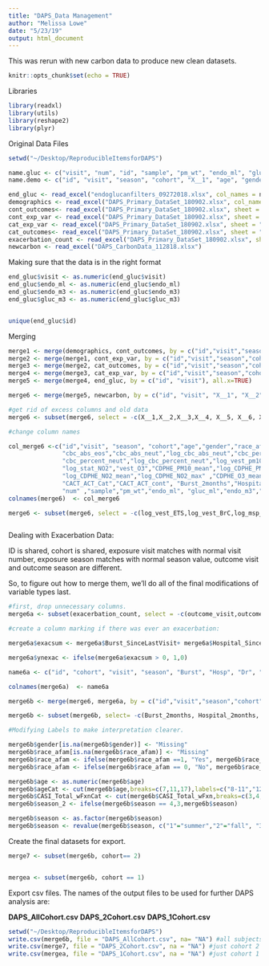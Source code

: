```yaml
---
title: "DAPS_Data Management"
author: "Melissa Lowe"
date: "5/23/19"
output: html_document
---
```


This was rerun with new carbon data to produce new clean datasets. 

```r
knitr::opts_chunk$set(echo = TRUE)
```

Libraries
```r
library(readxl)
library(utils)
library(reshape2)
library(plyr)
```

Original Data Files

```r
setwd("~/Desktop/ReproducibleItemsforDAPS") 

name.gluc <- c("visit", "num", "id", "sample", "pm_wt", "endo_ml", "gluc_ml", "endo_m3", "gluc_m3", "note")
name.demo <- c("id", "visit", "season", "cohort", "X__1", "age", "gender", "race_afam", "X__2","X__3","X__4","X__5","X__6","X__7")

end_gluc <- read_excel("endoglucanfilters_09272018.xlsx", col_names = name.gluc, skip=2)
demographics <- read_excel("DAPS_Primary_DataSet_180902.xlsx", col_names=name.demo, sheet = "Demographic Predictors", skip=1)
cont_outcomes<- read_excel("DAPS_Primary_DataSet_180902.xlsx", sheet = "Continuous Outcome Variables")
cont_exp_var <- read_excel("DAPS_Primary_DataSet_180902.xlsx", sheet = "Continuous Exposure Variables")
cat_exp_var <- read_excel("DAPS_Primary_DataSet_180902.xlsx", sheet = "Zero-Heavy & Categ. Exposures")
cat_outcomes<- read_excel("DAPS_Primary_DataSet_180902.xlsx", sheet = "Categorical Outcomes")
exacerbation_count <- read_excel("DAPS_Primary_DataSet_180902.xlsx", sheet = "ExacerbationsSinceLastVisit")
newcarbon <- read_excel("DAPS_CarbonData_112818.xlsx")
```
Making sure that the data is in the right format
```r
end_gluc$visit <- as.numeric(end_gluc$visit)
end_gluc$endo_ml <- as.numeric(end_gluc$endo_ml)
end_gluc$endo_m3 <- as.numeric(end_gluc$endo_m3)
end_gluc$gluc_m3 <- as.numeric(end_gluc$gluc_m3)


unique(end_gluc$id)
```
Merging

```r
merge1 <- merge(demographics, cont_outcomes, by = c("id","visit","season","cohort", "X__1"), all=TRUE)
merge2 <- merge(merge1, cont_exp_var, by = c("id","visit","season","cohort", "X__1"), all=TRUE)
merge3 <- merge(merge2, cat_outcomes, by = c("id","visit","season","cohort", "X__1"), all=TRUE)
merge4 <- merge(merge3, cat_exp_var, by = c("id","visit","season","cohort", "X__1"), all=TRUE)
merge5 <- merge(merge4, end_gluc, by = c("id", "visit"), all.x=TRUE)

merge6 <- merge(merge5, newcarbon, by = c("id", "visit", "X__1", "X__2","X__3", "X__4"), all.x=TRUE)

#get rid of excess columns and old data
merge6 <- subset(merge6, select = -c(X__1,X__2,X__3,X__4, X__5, X__6, X__7, vest_ETS_adj0,vest_BrC_adj0, vest_BC_adj0, msp_ETS_adj0, msp_BrC_adj0, msp_BC_adj0))

#change column names

col_merge6 <-c("id","visit", "season", "cohort","age","gender","race_afam", "FeNO_avg","log_FeNO_avg","FEV1_pp_GLI","FEV1_Zscore_GLI", "FVC_pp_GLI", "FVC_Zscore_GLI","FEV1_FVC", "FEV1_FVC_pp_GLI","FEV1_FVC_Zscore_GLI" ,"FEF2575_pp_GLI","FEF2575_Zscore_GLI","cbc_wbc","log_cbc_wbc" ,
               "cbc_abs_eos","cbc_abs_neut","log_cbc_abs_neut","cbc_percent_eos",
               "cbc_percent_neut","log_cbc_percent_neut","log_vest_pm10","log_vest_ETS","log_vest_BrC", "log_msp_pm10","log_msp_BC","log_vest_NO2",
               "log_stat_NO2","vest_O3","CDPHE_PM10_mean","log_CDPHE_PM10_max",
               "log_CDPHE_NO2_mean","log_CDPHE_NO2_max" ,"CDPHE_O3_mean","CDPHE_O3_max","CASI_Day","CASI_Night", "CASI_Function","CASI_Medication","CASI_Exacerbation","CASI_Exac_5a","CASI_Exac_5b","CASI_Total_NoFxn","CASI_Total_wFxn",
               "CACT_ACT_Cat","CACT_ACT_cont", "Burst_2months","Hospital_2months", "DrVisit_2months","ExacerbationAtVisit","nicalert", 
               "num" ,"sample","pm_wt","endo_ml", "gluc_ml","endo_m3","gluc_m3", "note","vest_ETS","vest_BrC", "vest_BC","vest_ETS-BrC_MDL","vest_BC_MDL", "MSP_ETS","MSP_BrC","MSP_BC","MSP_ETS_BrC_MDL", "MSP_BC_MDL")
colnames(merge6)  <- col_merge6   

merge6 <- subset(merge6, select = -c(log_vest_ETS,log_vest_BrC,log_msp_BC))



```






Dealing with Exacerbation Data:

ID is shared, cohort is shared, exposure visit matches with normal visit number, exposure season matches with normal season value, outcome visit and outcome season are different.

So, to figure out how to merge them, we'll do all of the final modifications of variable types last.

```r
#first, drop unnecessary columns.
merge6a <- subset(exacerbation_count, select = -c(outcome_visit,outcome_season))

#create a column marking if there was ever an exacerbation:

merge6a$exacsum <- merge6a$Burst_SinceLastVisit+ merge6a$Hospital_SinceLastVisit + merge6a$DrVisit_SinceLastVisit

merge6a$ynexac <- ifelse(merge6a$exacsum > 0, 1,0)

name6a <- c("id", "cohort", "visit", "season", "Burst", "Hosp", "Dr", "exacsum", "ynexac")

colnames(merge6a)  <- name6a   

merge6b <- merge(merge6, merge6a, by = c("id","visit","season","cohort"), all=TRUE)

merge6b <- subset(merge6b, select= -c(Burst_2months, Hospital_2months, DrVisit_2months, ExacerbationAtVisit))


```








```r

#Modifying Labels to make interpretation clearer.

merge6b$gender[is.na(merge6b$gender)] <- "Missing"
merge6b$race_afam[is.na(merge6b$race_afam)] <- "Missing"
merge6b$race_afam <- ifelse(merge6b$race_afam ==1, "Yes", merge6b$race_afam)
merge6b$race_afam <- ifelse(merge6b$race_afam == 0, "No", merge6b$race_afam)

merge6b$age <- as.numeric(merge6b$age)
merge6b$ageCat <- cut(merge6b$age,breaks=c(7,11,17),labels=c("8-11","12-17"))
merge6b$CASI_Total_wFxnCat <- cut(merge6b$CASI_Total_wFxn,breaks=c(3,4,20),labels=c("low","high"))
merge6b$season_2 <- ifelse(merge6b$season == 4,3,merge6b$season)

merge6b$season <- as.factor(merge6b$season)
merge6b$season <- revalue(merge6b$season, c("1"="summer","2"="fall", "3"= "winter", "4"="spring"))


```



Create the final datasets for export.
```r
merge7 <- subset(merge6b, cohort== 2)


mergea <- subset(merge6b, cohort == 1)

```


Export csv files. The names of the output files to be used for further DAPS analysis are:

**DAPS_AllCohort.csv**
**DAPS_2Cohort.csv**
**DAPS_1Cohort.csv**


```r

setwd("~/Desktop/ReproducibleItemsforDAPS") 
write.csv(merge6b, file = "DAPS_AllCohort.csv", na= "NA") #all subjects
write.csv(merge7, file = "DAPS_2Cohort.csv", na = "NA") #just cohort 2
write.csv(mergea, file = "DAPS_1Cohort.csv", na = "NA") #just cohort 1

```
